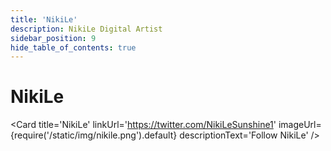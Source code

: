 ---
title: 'NikiLe'
description: NikiLe Digital Artist
sidebar_position: 9
hide_table_of_contents: true
---


# NikiLe

<Card
    title='NikiLe'
    linkUrl='https://twitter.com/NikiLeSunshine1'
    imageUrl={require('/static/img/nikile.png').default}
    descriptionText='Follow NikiLe'
/>